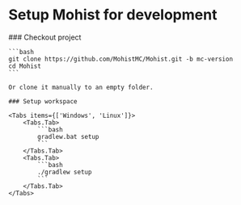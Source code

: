 
# Setup Mohist for development

<Steps>
    ### Checkout project

    ```bash
    git clone https://github.com/MohistMC/Mohist.git -b mc-version
    cd Mohist
    ```

    Or clone it manually to an empty folder.

    ### Setup workspace

    <Tabs items={['Windows', 'Linux']}>
        <Tabs.Tab>
            ```bash
            gradlew.bat setup
            ```
        </Tabs.Tab>
        <Tabs.Tab>
            ```bash
            ./gradlew setup
            ```
        </Tabs.Tab>
    </Tabs>

</Steps>
